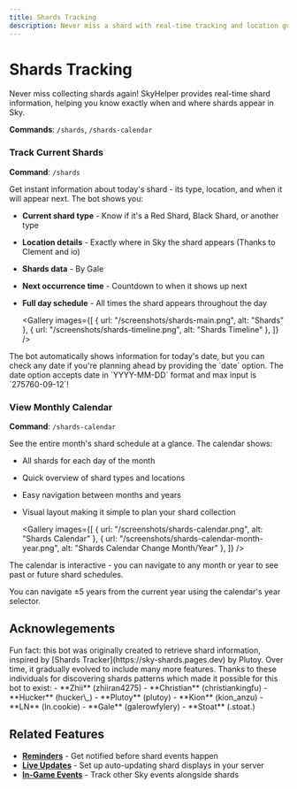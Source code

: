 ---
title: Shards Tracking
description: Never miss a shard with real-time tracking and location guides
---


# Shards Tracking

Never miss collecting shards again! SkyHelper provides real-time shard information, helping you know exactly when and where shards appear in Sky.

**Commands**: `/shards`, `/shards-calendar`

### Track Current Shards

**Command**: `/shards`

Get instant information about today's shard - its type, location, and when it will appear next. The bot shows you:

- **Current shard type** - Know if it's a Red Shard, Black Shard, or another type
- **Location details** - Exactly where in Sky the shard appears (Thanks to Clement and io)
- **Shards data** - By Gale
- **Next occurrence time** - Countdown to when it shows up next
- **Full day schedule** - All times the shard appears throughout the day

  <Gallery
    images={[
      { url: "/screenshots/shards-main.png", alt: "Shards" },
      { url: "/screenshots/shards-timeline.png", alt: "Shards Timeline" },
    ]}
  />

<Callout type="info">
  The bot automatically shows information for today's date, but you can check any date if you're planning ahead by providing the
  `date` option. The date option accepts date in `YYYY-MM-DD` format and max input is `275760-09-12`!
</Callout>

### View Monthly Calendar

**Command**: `/shards-calendar`

See the entire month's shard schedule at a glance. The calendar shows:

- All shards for each day of the month
- Quick overview of shard types and locations
- Easy navigation between months and years
- Visual layout making it simple to plan your shard collection

  <Gallery
    images={[
      { url: "/screenshots/shards-calendar.png", alt: "Shards Calendar" },
      { url: "/screenshots/shards-calendar-month-year.png", alt: "Shards Calendar Change Month/Year" },
    ]}
  />

The calendar is interactive - you can navigate to any month or year to see past or future shard schedules.

<Callout type="info">You can navigate ±5 years from the current year using the calendar's year selector.</Callout>

## Acknowlegements

<Callout type="info">
  Fun fact: this bot was originally created to retrieve shard information, inspired by [Shards
  Tracker](https://sky-shards.pages.dev) by Plutoy. Over time, it gradually evolved to include many more features.
</Callout>
Thanks to these individuals for discovering shards patterns which made it possible for this bot to exist: - **Zhii** (zhiiran4275)
- **Christian** (christiankingfu) - **Hucker** (hucker\_) - **Plutoy** (plutoy) - **Kion** (kion_anzu) - **LN** (ln.cookie) -
**Gale** (galerowfylery) - **Stoat** (.stoat.)

## Related Features

- **[Reminders](/guide/reminders)** - Get notified before shard events happen
- **[Live Updates](/guide/live-updates)** - Set up auto-updating shard displays in your server
- **[In-Game Events](/guide/events)** - Track other Sky events alongside shards
